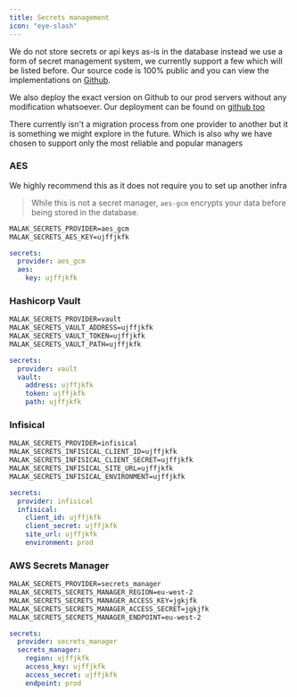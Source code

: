```yaml
---
title: Secrets management
icon: "eye-slash"
---
```


We do not store secrets or api keys as-is in the database instead
we use a form of secret management system, we currently support a few
which will be listed before. Our source code is 100% public and you can view
the implementations on [Github](https://github.com/ayinke-llc/malak/tree/main/internal/secret).

We also deploy the exact version on Github to our prod servers without any modification
whatsoever. Our deployment can be found on [github too](https://github.com/ayinke-llc/malak/blob/main/.github/workflows/deploy-production.yml)

<Warning>
  There currently isn't a migration process from one provider to another but it
  is something we might explore in the future. Which is also why we have chosen
  to support only the most reliable and popular managers
</Warning>

### AES

<Tip>
  We highly recommend this as it does not require you to set up another infra
</Tip>

> While this is not a secret manager, `aes-gcm` encrypts your data before being stored in the database.

<CodeGroup>

```txt env
MALAK_SECRETS_PROVIDER=aes_gcm
MALAK_SECRETS_AES_KEY=ujffjkfk
```

```yml yaml
secrets:
  provider: aes_gcm
  aes:
    key: ujffjkfk
```

</CodeGroup>

### Hashicorp Vault

<CodeGroup>

```txt env
MALAK_SECRETS_PROVIDER=vault
MALAK_SECRETS_VAULT_ADDRESS=ujffjkfk
MALAK_SECRETS_VAULT_TOKEN=ujffjkfk
MALAK_SECRETS_VAULT_PATH=ujffjkfk
```

```yml yaml
secrets:
  provider: vault
  vault:
    address: ujffjkfk
    token: ujffjkfk
    path: ujffjkfk
```

</CodeGroup>

### Infisical

<CodeGroup>

```txt env
MALAK_SECRETS_PROVIDER=infisical
MALAK_SECRETS_INFISICAL_CLIENT_ID=ujffjkfk
MALAK_SECRETS_INFISICAL_CLIENT_SECRET=ujffjkfk
MALAK_SECRETS_INFISICAL_SITE_URL=ujffjkfk
MALAK_SECRETS_INFISICAL_ENVIRONMENT=ujffjkfk
```

```yml yaml
secrets:
  provider: infisical
  infisical:
    client_id: ujffjkfk
    client_secret: ujffjkfk
    site_url: ujffjkfk
    environment: prod
```

</CodeGroup>

### AWS Secrets Manager

<CodeGroup>

```txt env
MALAK_SECRETS_PROVIDER=secrets_manager
MALAK_SECRETS_SECRETS_MANAGER_REGION=eu-west-2
MALAK_SECRETS_SECRETS_MANAGER_ACCESS_KEY=jgkjfk
MALAK_SECRETS_SECRETS_MANAGER_ACCESS_SECRET=jgkjfk
MALAK_SECRETS_SECRETS_MANAGER_ENDPOINT=eu-west-2
```

```yml yaml
secrets:
  provider: secrets_manager
  secrets_manager:
    region: ujffjkfk
    access_key: ujffjkfk
    access_secret: ujffjkfk
    endpoint: prod
```

</CodeGroup>
